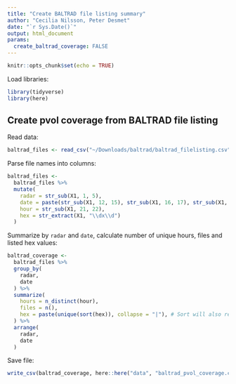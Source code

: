 ```yaml
---
title: "Create BALTRAD file listing summary"
author: "Cecilia Nilsson, Peter Desmet"
date: "`r Sys.Date()`"
output: html_document
params:
  create_baltrad_coverage: FALSE
---
```


```r
knitr::opts_chunk$set(echo = TRUE)
```

Load libraries:

```r
library(tidyverse)
library(here)
```

## Create pvol coverage from BALTRAD file listing

Read data:

```r
baltrad_files <- read_csv("~/Downloads/baltrad/baltrad_filelisting.csv", col_names = FALSE)
```

Parse file names into columns:

```r
baltrad_files <-
  baltrad_files %>%
  mutate(
    radar = str_sub(X1, 1, 5),
    date = paste(str_sub(X1, 12, 15), str_sub(X1, 16, 17), str_sub(X1, 18, 19), sep = "-"),
    hour = str_sub(X1, 21, 22),
    hex = str_extract(X1, "\\dx\\d")
  )
```

Summarize by `radar` and `date`, calculate number of unique hours, files and listed hex values:

```r
baltrad_coverage <-
  baltrad_files %>%
  group_by(
    radar,
    date
  ) %>%
  summarize(
    hours = n_distinct(hour),
    files = n(),
    hex = paste(unique(sort(hex)), collapse = "|"), # Sort will also remove NA values
  ) %>%
  arrange(
    radar,
    date
  )
```

Save file:

```r
write_csv(baltrad_coverage, here::here("data", "baltrad_pvol_coverage.csv"), na = "")
```

```r
```
